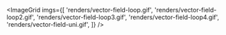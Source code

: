 
<ImageGrid
  imgs={[
    'renders/vector-field-loop.gif',
    'renders/vector-field-loop2.gif',
    'renders/vector-field-loop3.gif',
    'renders/vector-field-loop4.gif',
    'renders/vector-field-uni.gif',
  ]}
/>
